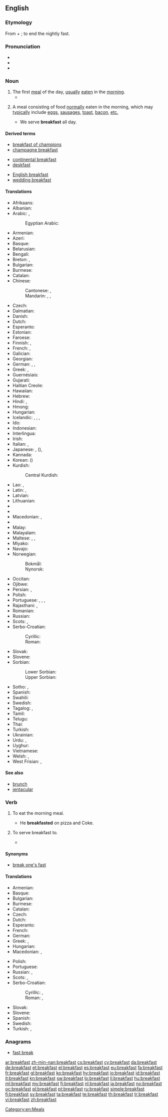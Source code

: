 ==English==
{{wikipedia}}

===Etymology===
From {{term|break}} + {{term|fast}}; to end the nightly fast.

===Pronunciation===
* {{IPA|/ˈbɹɛkfəst/}}
* {{audio|en-us-breakfast.ogg|Audio (US)}}
* {{audio|En-uk-breakfast.ogg|Audio (UK)}}

===Noun===
{{en-noun}}

# The first [[meal]] of the day, [[usually]] [[eat]]en in the [[morning]].
#* {{quote-book|year=1922|author=[[w:Ben Travers|Ben Travers]]
|title=The Cuckoo in the Nest
|chapter=1|url=http://openlibrary.org/works/OL1521052W
|passage=Peter, after the manner of man at the '''breakfast''' table, had allowed half his kedgeree to get cold and was sniggering over a letter. Sophia looked at him sharply. The only letter she had received was from her mother. Sophia's mother was not a humourist.}}
# {{by extension}} A meal consisting of food [[normally]] eaten in the morning, which may [[typically]] include [[egg]]s, [[sausage]]s, [[toast]], [[bacon]], [[etc.]]
#* We serve '''breakfast''' all day.

====Derived terms====
{{rel-top3|Terms derived from the noun "breakfast"}}
* [[breakfast of champions]]
* [[champagne breakfast]]
{{rel-mid3}}
* [[continental breakfast]]
* [[deskfast]]
{{rel-mid3}}
* [[English breakfast]]
* [[wedding breakfast]]
{{rel-bottom}}

====Translations====
{{trans-top|first meal of the day}}
* Afrikaans: {{t-|af|ontbyt}}
* Albanian: {{t-|sq|mëngjes|m}}
* Arabic: {{t+|ar|إفطار|m|tr=ʾifṭār|sc=Arab}}, {{t-|ar|فطور|m|tr=fuṭūr|sc=Arab}}
*: Egyptian Arabic: {{tø|arz|فطار|m|tr=feṭār|sc=Arab}}
* Armenian: {{t-|hy|նախաճաշ|tr=naxač̣aš|sc=Armn}}
* Azeri: {{t-|az|səhər yeməyi}}
* Basque: {{t+|eu|gosari}}
* Belarusian: {{t-|be|сняданак|m|tr=snjadának|sc=Cyrl}}
* Bengali: {{t-|bn|প্রাতরাশ|tr=pratôrash|sc=Beng}}
* Breton: {{t+|br|lein|f}}, {{t+|br|dijuniñ|m}}
* Bulgarian: {{t-|bg|закуска|f|tr=zakúska|sc=Cyrl}}
* Burmese: {{t|my|မနက်စာ|tr=mănetsa|sc=Mymr}}
* Catalan: {{t+|ca|esmorzar|m}}
* Chinese:
*: Cantonese: {{yue-tsj|早飯|早饭|zou2 faan6}}, {{yue-yue-j|早餐|zou2 caan1}}
*: Mandarin: {{t|cmn|早飯|sc=Hani}}, {{t|cmn|早饭|tr=zǎofàn|sc=Hani}}, {{t|cmn|早餐|tr=zǎocān|sc=Hani}}
* Czech: {{t+|cs|snídaně|f}}
* Dalmatian: {{tø|dlm|prinz|m}}
* Danish: {{t+|da|morgenmad|c}}
* Dutch: {{t+|nl|ontbijt|n}}
* Esperanto: {{t-|eo|matenmanĝo}}
* Estonian: {{t-|et|hommikueine}}
* Faroese: {{t-|fo|morgunmatur}}
* Finnish: {{t+|fi|aamupala}}, {{t+|fi|aamiainen}}
* French: {{t+|fr|petit déjeuner|m}} {{qualifier|France}}, {{t+|fr|déjeuner|m}} {{qualifier|Belgium|Cajun and Canadian French}}
* Galician: {{t+|gl|almorzo|m}}
* Georgian: {{t-|ka|საუზმესაუზმე|tr=sauzmesauzme|sc=Geor}}
* German: {{t+|de|Frühstück|n}}, {{t-|de|Zmorge|f}} {{qualifier|Swiss German}}, {{qualifier|Swiss German}} {{t-|de|Morgenessen|n}}
* Greek: {{t+|el|πρωινό|n|tr=proinó|sc=Grek}}, {{t+|el|πρόγευμα|n|tr=prógevma|sc=Grek}}
* Guernésiais: {{tø|roa-grn|déjunaïr|m}}
* Gujarati: {{t-|gu|નાસ્તો|tr=nāsto|sc=Gujr}}
* Haitian Creole: {{tø|ht|dejene}}
* Hawaiian: {{tø|haw|ʻaina kakahiaka}}
* Hebrew: {{t-|he|ארוחת־בוקר|f|tr=arukhat-boqer|sc=Hebr}}
* Hindi: {{t-|hi|नाश्ता|m|tr=nāśtā|sc=Deva}}, {{t-|hi|कलेवा|m|tr=kalevā|sc=Deva}}
* Hmong: {{tø|hmn|pluag}} {{tø|hmn|tshais}}
* Hungarian: {{t+|hu|reggeli}}
* Icelandic: {{t+|is|morgunmatur|m}}, {{t+|is|morgunverður|m}}, {{t-|is|dögurður|m}}, {{t-|is|árbítur|m}}
* Ido: {{t-|io|fru-dejuneto}}
* Indonesian: {{t+|id|sarapan}}
* Interlingua: {{t-|ia|jentaculo}}
* Irish: {{t+|ga|bricfeasta|m}}
* Italian: {{t+|it|colazione|f}}, {{t-|it|prima colazione|f}}
* Japanese: {{t+|ja|朝食|tr=ちょうしょく, chōshoku|sc=Jpan}}, {{t-|ja|朝御飯|tr=あさごはん, asa-gohan|sc=Jpan}} ({{t-|ja|朝ご飯|sc=Jpan}}), {{t-|ja|朝飯|tr=あさめし, asameshi|sc=Jpan}}
* Kannada: {{t-|kn|ನಾಷ್ಟಾ|tr=nāṣṭā|sc=Knda}}
* Korean: {{t+|ko|조반|tr=joban|sc=Kore}} ({{t+|ko|朝飯|sc=Kore}})
* Kurdish:
*: Central Kurdish: {{tø|ckb|به‌رچای|sc=ku-Arab}}
{{trans-mid}}
* Lao: {{t+|lo|ເຂົ້າເຊົ້າ|tr=khao-sao|sc=Laoo}}, {{t+|lo|ອາຫານເຊົ້າ|tr='aa-haan-sao|sc=Laoo}}
* Latin: {{t-|la|prandium|n}}, {{t-|la|ientaculum|n}}
* Latvian: {{t+|lv|brokastis}}
* Lithuanian: {{t-|lt|pusryčiai|m|p}}
* {{trreq|luy}}
* {{trreq|luo}}
* Macedonian: {{t-|mk|појадок|tr=pójadok|sc=Cyrl}}, {{t-|mk|доручек|m|tr=dóruček|sc=Cyrl}}
* {{trreq|mg}}
* Malay: {{t-|ms|sarapan}}
* Malayalam: {{t-|ml|പ്രഭാത|tr=prabhāta|sc=Mlym}}
* Maltese: {{t-|mt|kolazzjon|m}}, {{t-|mt|brejkfast}}, {{t-|mt|fatra|f}}
* Miyako: {{tø|mvi|アサムヌ|tr=asamunu}}
* Navajo: {{tø|nv|abínígo daʼadánígíí}}
* Norwegian:
*: Bokmål: {{t+|no|frokost|m}}
*: Nynorsk: {{t+|no|frukost|m}}
* Occitan: {{t+|oc|dejunar|m}}
* Ojibwe: {{tø|oj|gigizhebaa-wiisiniwin}}
* Persian: {{t+|fa|صبحانه|tr=sobhâne|sc=fa-Arab}}, {{t+|fa|ناشتا|tr=nâštâ|sc=fa-Arab}}
* Polish: {{t+|pl|śniadanie|n}}
* Portuguese: {{t-|pt|café-da-manhã|m}}, {{t+|pt|desjejum|f}}, {{t+|pt|pequeno-almoço|m}}, {{qualifier|Angola}} {{t+|pt|mata-bicho|m}}
* Rajasthani: {{tø|raj|नास्तौ|tr=nāstau|sc=Deva}}, {{tø|raj|कलेवौ|tr=kalevau|sc=Deva}}
* Romanian: {{t-|ro|mic dejun|n}}
* Russian: {{t+|ru|завтрак|m|tr=závtrak|sc=Cyrl}}
* Scots: {{tø|sco|disjune}}, {{tø|sco|brakfast}}
* Serbo-Croatian:
*: Cyrillic: {{t-|sh|доручак|m|sc=Cyrl}}
*: Roman: {{t-|sh|doručak|m}}
* Slovak: {{t-|sk|raňajky|f|p}}
* Slovene: {{t+|sl|zajtrk|m}}
* Sorbian:
*: Lower Sorbian: {{tø|dsb|snědanje|n}}
*: Upper Sorbian: {{t-|hsb|snědanje|n}}
* Sotho: {{t-|st|dijo tsa hoseng}}, {{t-|st|mofihlolo}}
* Spanish: {{t+|es|desayuno|m}}
* Swahili: {{t-|sw|chakula cha asubuhi}}
* Swedish: {{t+|sv|frukost|c}}
* Tagalog: {{t-|tl|almusál}}, {{t+|tl|agahan}}
* Tamil: {{t-|ta|காலையுண்டி|tr=kālaiyuṇṭi|sc=Taml}}
* Telugu: {{t-|te|ప్రాతఃకాల|tr=prātaḥkāla|sc=Telu}}
* Thai: {{t-|th|ข้าวเช้า|tr=kâao cháo|sc=Thai}}
* Turkish: {{t+|tr|kahvaltı}}
* Ukrainian: {{t-|uk|сніданок|m|tr=snidánok|sc=Cyrl}}
* Urdu: {{t-|ur|ناشتا|m|tr=nāśtā|sc=ur-Arab}}, {{t-|ur|کلیوا|m|tr=kalevā|sc=ur-Arab}}
* Uyghur: {{t-|ug|ناشتا|tr=nashta|sc=ug-Arab}}
* Vietnamese: {{t-|vi|bữa sáng}}
* Welsh: {{t+|cy|brecwast|m}}, {{t+|cy|borefwyd|m}}
* West Frisian: {{t-|fy|moarnsiten|n}}, {{t-|fy|brea-iten|n}}
{{trans-bottom}}

====See also====
* [[brunch]]
* [[jentacular]]

===Verb===
{{en-verb}}

# {{intransitive}} To eat the morning meal.
#* He '''breakfasted''' on pizza and Coke.
# {{transitive}} To serve breakfast to.
#* {{quote-book|title=The Lady: A Tale of Ireland‎|page=269|author=Anne McCaffrey|year=1987|passage=By seven-thirty she had '''breakfasted''' them, provided each with a packed lunch and Thermoses of coffee and tea}}

====Synonyms====
* [[break one's fast]]

====Translations====
{{trans-top|to eat the morning meal}}
* Armenian: {{t-|hy|նախաճաշել|tr=naxač̣ašel|sc=Armn}}
* Basque: {{t+|eu|gosaldu}}
* Bulgarian: {{t-|bg|закусвам|tr=zakusvam|sc=Cyrl}}
* Burmese: {{t-|my|မနက်စာစား|tr=manakcācā:|sc=Mymr}}
* Catalan: {{t+|ca|esmorzar}}
* Czech: {{t-|cs|snídat}}
* Dutch: {{t+|nl|ontbijten}}
* Esperanto: {{t-|eo|matenmanĝi}}
* French: {{t-|fr|prendre le petit-déjeuner}}
* German: {{t+|de|frühstücken}}
* Greek: {{t+|el|προγευματίζω|tr=progevmatízo|sc=Grek}}, {{t-|el|παίρνω πρωινό|tr=paírno proinó|sc=Grek}}
* Hungarian: {{t+|hu|reggelizik}}
* Macedonian: {{t-|mk|појадува|tr=pojáduva|sc=Cyrl}}, {{t-|mk|доручкува|tr=dorúčkuva|sc=Cyrl}}
{{trans-mid}}
* Polish: {{qualifier|archaic}} {{t-|pl|śniadać}}
* Portuguese: {{t-|pt|desjejuar}}
* Russian: {{t+|ru|завтракать|tr=závtrakat’|alt=за́втракать|sc=Cyrl}} {{impf}}, {{t+|ru|позавтракать|tr=pozávtrakat’|alt=поза́втракать|sc=Cyrl}} {{pf.}}
* Scots: {{tø|sco|disjune}}, {{tø|sco|brakfast}}
* Serbo-Croatian:
*: Cyrillic: {{t-|sh|доручковати|sc=Cyrl}}, {{t-|sh|зајутарковати|sc=Cyrl}}
*: Roman: {{t-|sh|doručkovati|alt=dòručkovati}}, {{t-|sh|zajutarkovati|alt=zàjutārkovati}}
* Slovak: {{t-|sk|raňajkovať}}
* Slovene: {{t+|sl|zajtrkovati}}
* Spanish: {{t+|es|desayunar}}
* Swedish: {{t+|sv|äta}} {{t+|sv|frukost}}
* Turkish: {{t-|tr|kahvaltı etmek}}, {{t-|tr|kahvaltı yapmak}}
{{trans-bottom}}

===Anagrams===
* [[fast break#English|fast break]]

[[Category:en:Meals]]

[[ar:breakfast]]
[[zh-min-nan:breakfast]]
[[cs:breakfast]]
[[cy:breakfast]]
[[da:breakfast]]
[[de:breakfast]]
[[et:breakfast]]
[[el:breakfast]]
[[es:breakfast]]
[[eu:breakfast]]
[[fa:breakfast]]
[[fr:breakfast]]
[[gl:breakfast]]
[[ko:breakfast]]
[[hy:breakfast]]
[[io:breakfast]]
[[id:breakfast]]
[[it:breakfast]]
[[kn:breakfast]]
[[sw:breakfast]]
[[lo:breakfast]]
[[li:breakfast]]
[[hu:breakfast]]
[[ml:breakfast]]
[[my:breakfast]]
[[fj:breakfast]]
[[nl:breakfast]]
[[ja:breakfast]]
[[no:breakfast]]
[[oc:breakfast]]
[[pl:breakfast]]
[[pt:breakfast]]
[[ru:breakfast]]
[[simple:breakfast]]
[[fi:breakfast]]
[[sv:breakfast]]
[[ta:breakfast]]
[[te:breakfast]]
[[th:breakfast]]
[[tr:breakfast]]
[[vi:breakfast]]
[[zh:breakfast]]